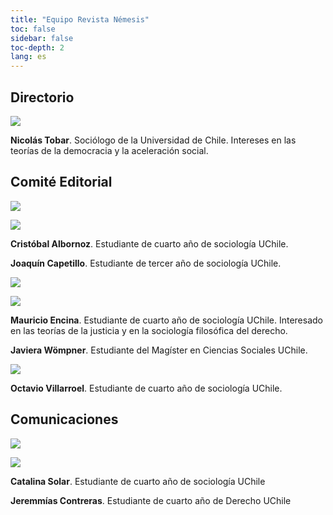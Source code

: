 ```yaml
---
title: "Equipo Revista Némesis"
toc: false
sidebar: false
toc-depth: 2
lang: es
---
```


## Directorio

::: {layout="[40,60]" layout-valign="center"}
![](images/nicolas_tobar.png)

**Nicolás Tobar**. Sociólogo de la Universidad de Chile. Intereses en las teorías de la democracia y la aceleración social.
:::

## Comité Editorial

::: {layout-ncol="2" layout-halign="center"}
![](images/cristobal_albornoz.png)

![](images/joaquin_capetillo.png)

**Cristóbal Albornoz**. Estudiante de cuarto año de sociología UChile.

**Joaquín Capetillo**. Estudiante de tercer año de sociología UChile.

![](images/mauricio_enc.png)

![](images/javi_womp.png)

**Mauricio Encina**. Estudiante de cuarto año de sociología UChile. Interesado en las teorías de la justicia y en la sociología filosófica del derecho.

**Javiera Wömpner**. Estudiante del Magíster en Ciencias Sociales UChile.
:::

::: {layout="[40,60]" layout-valign="center"}
![](images/anonymous_dalle.png)

**Octavio Villarroel**. Estudiante de cuarto año de sociología UChile.
:::

## Comunicaciones

::: {layout-ncol="2"}
![](images/cata_solar.png)

![](images/jeremmias.png)

**Catalina Solar**. Estudiante de cuarto año de sociología UChile

**Jeremmías Contreras**. Estudiante de cuarto año de Derecho UChile
:::
